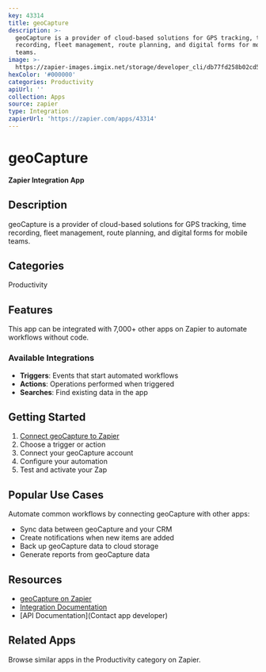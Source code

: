 ```yaml
---
key: 43314
title: geoCapture
description: >-
  geoCapture is a provider of cloud-based solutions for GPS tracking, time
  recording, fleet management, route planning, and digital forms for mobile
  teams.
image: >-
  https://zapier-images.imgix.net/storage/developer_cli/db77fd258b02cd5a5be63ddf4627ddc6.png?auto=format%2Ccompress&ixlib=python-3.0.0&q=50
hexColor: '#000000'
categories: Productivity
apiUrl: ''
collection: Apps
source: zapier
type: Integration
zapierUrl: 'https://zapier.com/apps/43314'
---
```

# geoCapture

**Zapier Integration App**

## Description

geoCapture is a provider of cloud-based solutions for GPS tracking, time recording, fleet management, route planning, and digital forms for mobile teams.

## Categories

Productivity

## Features

This app can be integrated with 7,000+ other apps on Zapier to automate workflows without code.

### Available Integrations

- **Triggers**: Events that start automated workflows
- **Actions**: Operations performed when triggered
- **Searches**: Find existing data in the app

## Getting Started

1. [Connect geoCapture to Zapier](https://zapier.com/apps/43314)
2. Choose a trigger or action
3. Connect your geoCapture account
4. Configure your automation
5. Test and activate your Zap

## Popular Use Cases

Automate common workflows by connecting geoCapture with other apps:

- Sync data between geoCapture and your CRM
- Create notifications when new items are added
- Back up geoCapture data to cloud storage
- Generate reports from geoCapture data

## Resources

- [geoCapture on Zapier](https://zapier.com/apps/43314)
- [Integration Documentation](https://zapier.com/apps/43314/integrations)
- [API Documentation](Contact app developer)

## Related Apps

Browse similar apps in the Productivity category on Zapier.
